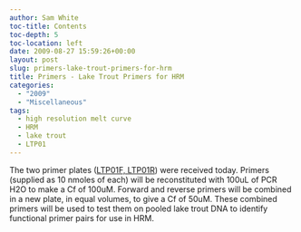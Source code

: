 ```yaml
---
author: Sam White
toc-title: Contents
toc-depth: 5
toc-location: left
date: 2009-08-27 15:59:26+00:00
layout: post
slug: primers-lake-trout-primers-for-hrm
title: Primers - Lake Trout Primers for HRM
categories:
  - "2009"
  - "Miscellaneous"
tags:
  - high resolution melt curve
  - HRM
  - lake trout
  - LTP01
---
```


The two primer plates ([LTP01F, LTP01R](https://spreadsheets.google.com/ccc?key=0AmS_90rPaQMzdGc3bXRJYkVDbWR3UnJCZFFyM2xPbkE&hl=en)) were received today. Primers (supplied as 10 nmoles of each) will be reconstituted with 100uL of PCR H2O to make a Cf of 100uM. Forward and reverse primers will be combined in a new plate, in equal volumes, to give a Cf of 50uM. These combined primers will be used to test them on pooled lake trout DNA to identify functional primer pairs for use in HRM.

